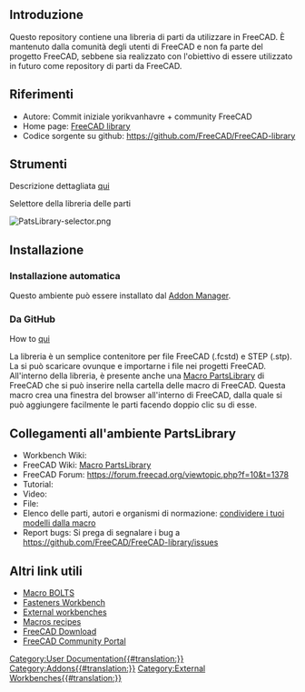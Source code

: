 <languages/>

<span id="Introduction"></span>
==Introduzione==

{{TOCright}}

Questo repository contiene una libreria di parti da utilizzare in FreeCAD. È mantenuto dalla comunità degli utenti di FreeCAD e non fa parte del progetto FreeCAD, sebbene sia realizzato con l'obiettivo di essere utilizzato in futuro come repository di parti da FreeCAD.

<span id="References"></span>
==Riferimenti==

* Autore: Commit iniziale yorikvanhavre + community FreeCAD
* Home page: [https://github.com/FreeCAD/FreeCAD-library FreeCAD library]
* Codice sorgente su github: https://github.com/FreeCAD/FreeCAD-library

<span id="Tools"></span>
==Strumenti==

Descrizione dettagliata [https://github.com/FreeCAD/FreeCAD-library?tab=readme-ov-file#usage qui]

Selettore della libreria delle parti

[[Image:PatsLibrary-selector.png]]
<span id="Installation"></span>
==Installazione==

<span id="Automatic_installation"></span>
===Installazione automatica===

Questo ambiente può essere installato dal [[Std_AddonMgr/it|Addon Manager]].

<span id="From_GitHub"></span>
===Da GitHub===

How to [https://github.com/FreeCAD/FreeCAD-library qui]

La libreria è un semplice contenitore per file FreeCAD (.fcstd) e STEP (.stp). La si può scaricare ovunque e importarne i file nei progetti FreeCAD. All'interno della libreria, è presente anche una [[Macro_PartsLibrary/it|Macro PartsLibrary]] di FreeCAD che si può inserire nella cartella delle macro di FreeCAD. Questa macro crea una finestra del browser all'interno di FreeCAD, dalla quale si può aggiungere facilmente le parti facendo doppio clic su di esse.

<span id="Links_to_PartsLibrary_workbench"></span>
==Collegamenti all'ambiente PartsLibrary==

* Workbench Wiki: 
* FreeCAD Wiki: [[Macro_PartsLibrary|Macro PartsLibrary]]
* FreeCAD Forum: https://forum.freecad.org/viewtopic.php?f=10&t=1378
* Tutorial:
* Video:  
* File: 
* Elenco delle parti, autori e organismi di normazione: [https://github.com/FreeCAD/FreeCAD-library#sharing-your-models-from-the-macro condividere i tuoi modelli dalla macro]
* Report bugs: Si prega di segnalare i bug a https://github.com/FreeCAD/FreeCAD-library/issues

<span id="Other_useful_links"></span>
==Altri link utili==

* [[Macro_BOLTS|Macro BOLTS]]
* [[Fasteners_Workbench|Fasteners Workbench]]
* [[External_workbenches|External workbenches]]
* [[Macros_recipes|Macros recipes]]
* [[Download|FreeCAD Download]]
* [[FreeCAD_Community_Portal|FreeCAD Community Portal]]


[[Category:User Documentation{{#translation:}}]]
[[Category:Addons{{#translation:}}]]
[[Category:External Workbenches{{#translation:}}]]
